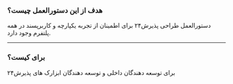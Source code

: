 
### هدف از این دستورالعمل چیست؟

دستورالعمل طراحی پذیرش۲۴ برای اطمینان از تجربه یکپارچه و کاربرپسند در همه پلتفرم وجود دارد.

---

### برای کیست؟

برای توسعه دهندگان داخلی و توسعه دهندگان ابزارک های پذیرش۲۴
